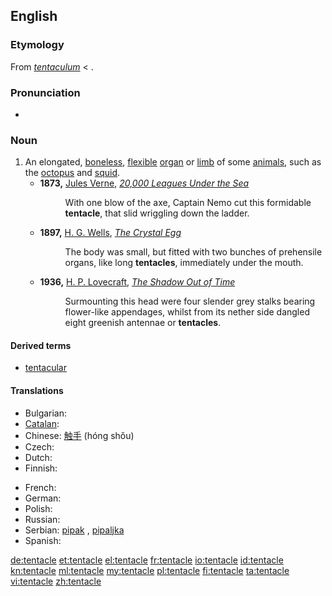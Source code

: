 ==English==

===Etymology===
From {{etyl|la}} ''[[tentaculum]]'' < {{term|tento|tentō|lang=la}}.

===Pronunciation===
* {{audio|en-us-tentacle.ogg|Audio (US)}}

===Noun===
{{en-noun}}

# An elongated, [[boneless]], [[flexible]] [[organ]] or [[limb]] of some [[animal]]s, such as the [[octopus]] and [[squid]].
#* '''1873,''' [[s:Author:Jules Verne|Jules Verne]], ''[http://etext.lib.virginia.edu/etcbin/ot2www-pubeng?specfile=/texts/english/modeng/publicsearch/modengpub.o2w&act=surround&offset=657864232&tag=Verne,+Jules,+1828-1905:+Twenty+Thousand+Leagues+Under+the+Sea,+1873&query=+tentacle&id=VerTwen 20,000 Leagues Under the Sea]''
#*: With one blow of the axe, Captain Nemo cut this formidable '''tentacle''', that slid wriggling down the ladder.
#* '''1897,''' [[s:Author:H._G._Wells|H. G. Wells]], ''[[s:The_Crystal_Egg|The Crystal Egg]]''
#*: The body was small, but fitted with two bunches of prehensile organs, like long '''tentacles''', immediately under the mouth.
#* '''1936,''' [[s:Author:Howard_Phillips_Lovecraft|H. P. Lovecraft]], ''[[s:The_Shadow_Out_of_Time/Chapter_4|The Shadow Out of Time]]''
#*: Surmounting this head were four slender grey stalks bearing flower-like appendages, whilst from its nether side dangled eight greenish antennae or '''tentacles'''.

====Derived terms====
* [[tentacular]]

====Translations====
{{trans-top|elongated, boneless, flexible appendage}}
* Bulgarian: {{t|bg|пипало|m}}
* [[Catalan]]: {{t-|ca|tentacle|m}}
* Chinese: [[触手]] (hóng shǒu)
* Czech: {{t-|cs|chapadlo|n}}
* Dutch: {{t|nl|tentakel|n}}
* Finnish: {{t+|fi|lonkero}}
{{trans-mid}}
* French: {{t+|fr|tentacule|m}}
* German: {{t+|de|Tentakel|m}}
* Polish: {{t-|pl|macka|n}}
* Russian: {{t|ru|щупальце|n|tr=š'úpal'ce}}
* Serbian: [[pipak]] {{m}}, [[pipaljka]] {{f}}
* Spanish: {{t-|es|tentáculo|m}}
{{trans-bottom}}

[[de:tentacle]]
[[et:tentacle]]
[[el:tentacle]]
[[fr:tentacle]]
[[io:tentacle]]
[[id:tentacle]]
[[kn:tentacle]]
[[ml:tentacle]]
[[my:tentacle]]
[[pl:tentacle]]
[[fi:tentacle]]
[[ta:tentacle]]
[[vi:tentacle]]
[[zh:tentacle]]